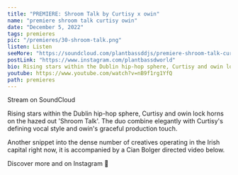---
title: "PREMIERE: Shroom Talk by Curtisy x owin"
name: "premiere shroom talk curtisy owin"
date: "December 5, 2022"
tags: premieres
pic: "/premieres/30-shroom-talk.png"
listen: Listen
seeMore: "https://soundcloud.com/plantbassddjs/premiere-shroom-talk-curtisy-x-owin"
postLink: "https://www.instagram.com/plantbassdworld"
bio: Rising stars within the Dublin hip-hop sphere, Curtisy and owin lock horns"
youtube: https://www.youtube.com/watch?v=nB9f1rg1YfQ
path: premieres
---

<Picture src="/premieres/30-curtisy.jpg" alt="curtisy" size={1200} />

Stream <HoverLink url="soundcloud.com/plantbassddjs/premiere-shroom-talk-curtisy-x-owin" name="Shroom Talk" external /> on SoundCloud

Rising stars within the Dublin hip-hop sphere, Curtisy and owin lock horns on the hazed out 'Shroom Talk'. The duo combine elegantly with Curtisy's defining vocal style and owin's graceful production touch.

Another snippet into the dense number of creatives operating in the Irish capital right now, it is accompanied by a Cian Bolger directed video below.

Discover more <HoverLink url="www.instagram.com/itscurtisy/" name="Curtisy" external /> and <HoverLink url="www.instagram.com/owin_____/" name="owin" external /> on Instagram 🌱
